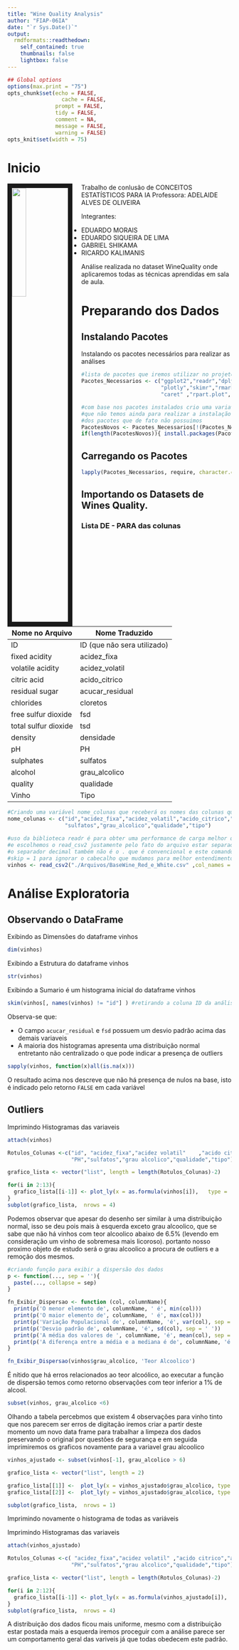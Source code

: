 ```yaml
---
title: "Wine Quality Analysis"
author: "FIAP-06IA"
date: "`r Sys.Date()`"
output:
  rmdformats::readthedown:
    self_contained: true
    thumbnails: false
    lightbox: false
---
```



```r

## Global options
options(max.print = "75")
opts_chunk$set(echo = FALSE,
	             cache = FALSE,
               prompt = FALSE,
               tidy = FALSE,
               comment = NA,
               message = FALSE,
               warning = FALSE)
opts_knit$set(width = 75)
```


# Inicio 

<img src="Arquivos/vinho.jpg" style="width:25%; border:10px solid; margin-right: 20px" align="left">

Trabalho de conlusão de CONCEITOS ESTATÍSTICOS PARA IA 
Professora: ADELAIDE ALVES DE OLIVEIRA





Integrantes:

* EDUARDO MORAIS
+ EDUARDO SIQUEIRA DE LIMA
+ GABRIEL SHIKAMA
+ RICARDO KALIMANIS

Análise realizada no dataset WineQuality onde aplicaremos todas as técnicas aprendidas em sala de aula.


# Preparando dos Dados

## Instalando Pacotes

Instalando os pacotes necessários para realizar as análises 
```r

#lista de pacotes que iremos utilizar no projeto
Pacotes_Necessarios <- c("ggplot2","readr","dplyr", "corrgram","corrplot", 
                         "plotly","skimr","rmarkdown","GGally","gmodels","ggpubr","caTools",
                         "caret" ,"rpart.plot","knitr","DT","rmdformats")

#com base nos pacotes instalados crio uma variavel somente com os pacotes 
#que não temos ainda para realizar a instalação 
#dos pacotes que de fato não possuimos
PacotesNovos <- Pacotes_Necessarios[!(Pacotes_Necessarios %in% installed.packages()[,"Package"])]
if(length(PacotesNovos)){ install.packages(PacotesNovos)} else {print("Todos os Pacotes Estão Instalados")}


```

## Carregando os Pacotes
```r
lapply(Pacotes_Necessarios, require, character.only = TRUE)
```


## Importando os Datasets de Wines Quality.


### Lista DE - PARA das colunas

Nome no Arquivo     |  Nome Traduzido
----------------    |-----------------
ID                  |ID (que não sera utilizado)
fixed acidity       |acidez_fixa
volatile acidity    |acidez_volatil
citric acid         |acido_citrico	
residual sugar      |acucar_residual
chlorides           |cloretos
free sulfur dioxide |fsd
total sulfur dioxide|tsd
density             |densidade
pH                  |PH
sulphates           |sulfatos
alcohol             |grau_alcolico
quality             |qualidade
Vinho               |Tipo


```r
#Criando uma variável nome_colunas que receberá os nomes das colunas que normalizaremos a fim de facilitar o resto da análise
nome_colunas <- c("id","acidez_fixa","acidez_volatil","acido_citrico","acucar_residual","cloretos", "fsd", "tsd","densidade","PH", 
                  "sulfatos","grau_alcolico","qualidade","tipo")

#uso da biblioteca readr é para obter uma performance de carga melhor que a lib padrão do R
#e escolhemos o read_csv2 justamente pelo fato do arquivo estar separado por ; ao invés de ,
#o separador decimal também não é o . que é convencional e este comando ja os converte facilmente
#skip = 1 para ignorar o cabecalho que mudamos para melhor entendimento
vinhos <- read_csv2("./Arquivos/BaseWine_Red_e_White.csv" ,col_names = nome_colunas, skip = 1)

```


# Análise Exploratoria

## Observando o DataFrame

Exibindo as Dimensões do dataframe vinhos
```r

dim(vinhos)

```


Exibindo a Estrutura do dataframe vinhos
```r

str(vinhos)

```


Exibindo a Sumario é um histograma inicial  do dataframe vinhos
```r

skim(vinhos[, names(vinhos) != "id"] ) #retirando a coluna ID da análise
```

Observa-se que:

* O campo `acucar_residual` e `fsd` possuem um desvio padrão acima das demais variaveis
* A maioria dos histogramas apresenta uma distribuição normal entretanto não centralizado o que pode indicar a presença de outliers

```r
sapply(vinhos, function(x)all(is.na(x)))
```

O resultado acima nos descreve que não há presença de nulos na base, isto é indicado pelo retorno `FALSE` em cada variável

## Outliers


Imprimindo Histogramas das variaveis
```r
attach(vinhos)

Rotulos_Colunas <-c("id", "acidez_fixa","acidez volatil"	,"acido citrico","acucar residual","cloretos","fsd","tsd","densidade",			
                    "PH","sulfatos","grau alcolico","qualidade","tipo")

grafico_lista <- vector("list", length = length(Rotulos_Colunas)-2)

for(i in 2:13){
  grafico_lista[[i-1]] <- plot_ly(x = as.formula(vinhos[i]),   type = 'histogram', name = Rotulos_Colunas[i])
}  
subplot(grafico_lista,  nrows = 4)


```


Podemos observar que apesar do desenho ser similar à uma distribuição normal, isso se deu pois mais à esquerda exceto grau alcoolico, que se sabe
que não há vinhos com teor alcoolico abaixo de 6.5% (levendo em consideração um vinho de sobremesa mais licoroso). portanto nosso proximo objeto de
estudo será o grau alcoolico a procura de outliers e a remoção dos mesmos.

```r

#criando função para exibir a dispersão dos dados 
p <- function(..., sep = ''){
  paste(..., collapse = sep)
}

fn_Exibir_Dispersao <- function (col, columnName){
  print(p('O menor elemento de', columnName, ' é', min(col)))
  print(p('O maior elemento de', columnName, ' é', max(col)))
  print(p('Variação Populacional de', columnName, 'é', var(col), sep = ' '))
  print(p('Desvio padrão de', columnName, 'é', sd(col), sep = ' '))
  print(p('A média dos valores de ', columnName, 'é', mean(col), sep = ' '))
  print(p('A diferença entre a média e a mediana é de', columnName, 'é', abs(mean(col) - sd(col)), sep = ' '))
}

fn_Exibir_Dispersao(vinhos$grau_alcolico, 'Teor Alcoolico')


```

É nítido que há erros relacionados ao teor alcoólico, ao executar a função de dispersão temos como retorno observações com teor inferior a 1% de alcool.


```r

subset(vinhos, grau_alcolico <6)

```

Olhando a tabela percebmos que existem 4 observações para vinho tinto que nos parecem ser erros de digitação iremos criar a partir deste momento um novo
data frame para trabalhar a limpeza dos dados preservando o original por questões de segurança e em seguida imprimiremos os graficos novamente para a variavel grau alcoolico


```r

vinhos_ajustado <- subset(vinhos[-1], grau_alcolico > 6)

grafico_lista <- vector("list", length = 2)

grafico_lista[[1]] <-  plot_ly(x = vinhos_ajustado$grau_alcolico, type = 'histogram', name = 'Histograma')
grafico_lista[[2]] <-  plot_ly(y = vinhos_ajustado$grau_alcolico, type = "box", name = 'Teor Alcoolico')

subplot(grafico_lista,  nrows = 1)

```


Imprimindo novamente o histograma de todas as variáveis

Imprimindo Histogramas das variaveis
```r
attach(vinhos_ajustado)

Rotulos_Colunas <-c( "acidez_fixa","acidez volatil"	,"acido citrico","acucar residual","cloretos","fsd","tsd","densidade",			
                    "PH","sulfatos","grau alcolico","qualidade","tipo")

grafico_lista <- vector("list", length = length(Rotulos_Colunas)-2)

for(i in 2:12){
  grafico_lista[[i-1]] <- plot_ly(x = as.formula(vinhos_ajustado[i]),   type = 'histogram', name = Rotulos_Colunas[i])
}  
subplot(grafico_lista,  nrows = 4)


```


A distribuição dos dados ficou mais uniforme, mesmo com a distribuição estar postada mais a esquerda iremos proceguir com a análise parece ser um comportamento geral das variveis 
já que todas obedecem este padrão.

